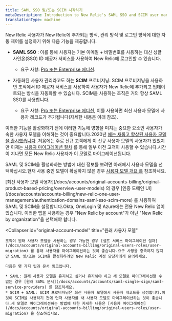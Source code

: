 ```yaml
---
title: SAML SSO 및/또는 SCIM 시작하기
metaDescription: Introduction to New Relic's SAML SSO and SCIM user management options.
translationType: machine
---
```


New Relic 사용자가 New Relic에 추가되는 방식, 관리 방식 및 로그인 방식에 대한 자동 제어를 설정하기 위해 다음 기능을 제공합니다.

* **SAML SSO** : 이를 통해 사용자는 기본 이메일 + 비밀번호를 사용하는 대신 싱글 사인온(SSO) ID 제공자 서비스를 사용하여 New Relic에 로그인할 수 있습니다.

  * 요구 사항: [Pro 또는 Enterprise 에디션](/docs/accounts/accounts-billing/new-relic-one-pricing-billing/new-relic-one-pricing-billing/#editions).

* 자동화된 사용자 관리라고도 하는 **SCIM** 프로비저닝: SCIM 프로비저닝을 사용하면 조직에서 ID 제공자 서비스를 사용하여 사용자가 New Relic에 추가되고 업데이트되는 방식을 자동화할 수 있습니다. SCIM을 사용하는 조직은 거의 항상 SAML SSO를 사용합니다.

  * 요구 사항: [Pro 또는 Enterprise 에디션](/docs/accounts/accounts-billing/new-relic-one-pricing-billing/new-relic-one-pricing-billing/#editions), 이를 사용하면 최신 사용자 모델에 사용자 레코드가 추가됩니다(자세한 내용은 아래 참조).

이러한 기능을 활성화하기 전에 이러한 기능에 영향을 미치는 중요한 요소인 사용자가 속한 사용자 모델을 이해하는 것이 중요합니다.2020년 [에는 새롭고 향상된 사용자 모델을 출시했습니다](/docs/accounts/original-accounts-billing/original-users-roles/overview-user-models) .처음에는 주로 신규 고객에게 이 신규 사용자 모델의 사용자가 있었지만 이제는 [사용자 마이그레이션 절차](/docs/accounts/original-accounts-billing/original-users-roles/user-migration) 를 통해 일부 이전 고객이 사용할 수 있습니다.시간이 지나면 모든 New Relic 사용자가 이 모델로 마이그레이션됩니다.

SAML 및 SCIM을 활성화하는 방법에 대한 정보를 보려면 아래에서 사용자 모델을 선택하십시오.현재 사용 중인 모델이 확실하지 않은 경우 [사용자 모델 개요 를](/docs/accounts/original-accounts-billing/original-product-based-pricing/overview-user-models) 참조하세요.

<CollapserGroup>
  <Collapser
    id="new-account-model"
    title="우리의 새로운 사용자 모델"
  >
    [최신 사용자 모델 사용자](/docs/accounts/original-accounts-billing/original-product-based-pricing/overview-user-models) 의 경우 [인증 도메인 UI](/docs/accounts/accounts-billing/new-relic-one-user-management/authentication-domains-saml-sso-scim-more) 를 사용하여 SAML 및 SCIM을 설정합니다.Okta, OneLogin 및 Azure에는 전용 New Relic 앱이 있습니다. 이러한 앱을 사용하는 경우 "New Relic by account"가 아닌 "New Relic by organization"을 선택해야 합니다.
  </Collapser>

  <Collapser
    id="original-account-model"
    title="원래 사용자 모델"
  >
    조직이 원래 사용자 모델을 사용하는 경우 가능한 경우 [셀프 서비스 마이그레이션 절차](/docs/accounts/original-accounts-billing/original-users-roles/user-migration) 를 통해 사용자를 마이그레이션하는 것이 좋습니다.요구 사항을 충족하지 않지만 SAML 및/또는 SCIM을 활성화하려면 New Relic 계정 담당자에게 문의하세요.

    다음은 몇 가지 팁과 문서 링크입니다.

    * SAML: 원래 사용자 모델을 유지하고 싶거나 유지해야 하고 새 모델로 마이그레이션할 수 없는 경우 [원래 SAML 문서](/docs/accounts/accounts/saml-single-sign/saml-service-providers) 를 참조하세요.
    * SCIM + SAML: SCIM 프로비저닝은 최신 사용자 모델에서 사용자 레코드를 생성합니다.이것이 SCIM을 사용하기 전에 먼저 사용자를 새 사용자 모델로 마이그레이션하는 것이 좋습니다.새 모델로 마이그레이션하는 방법에 대한 자세한 내용은 [사용자 마이그레이션](/docs/accounts/original-accounts-billing/original-users-roles/user-migration) 을 참조하십시오.
  </Collapser>
</CollapserGroup>